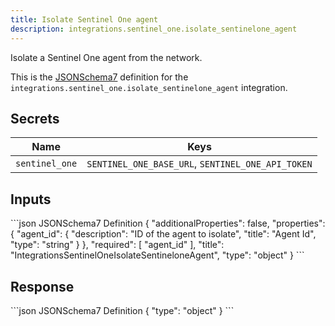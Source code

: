 ```yaml
---
title: Isolate Sentinel One agent
description: integrations.sentinel_one.isolate_sentinelone_agent
---
```


Isolate a Sentinel One agent from the network.

This is the [JSONSchema7](https://json-schema.org/draft-07/json-schema-release-notes) definition for the `integrations.sentinel_one.isolate_sentinelone_agent` integration.


## Secrets
| Name | Keys |
| --- | --- |
| `sentinel_one` | `SENTINEL_ONE_BASE_URL`, `SENTINEL_ONE_API_TOKEN` |

## Inputs

<CodeGroup>
```json JSONSchema7 Definition
{
    "additionalProperties": false,
    "properties": {
        "agent_id": {
            "description": "ID of the agent to isolate",
            "title": "Agent Id",
            "type": "string"
        }
    },
    "required": [
        "agent_id"
    ],
    "title": "IntegrationsSentinelOneIsolateSentineloneAgent",
    "type": "object"
}
```

</CodeGroup>

## Response

<CodeGroup>
```json JSONSchema7 Definition
{
    "type": "object"
}
```

</CodeGroup>
